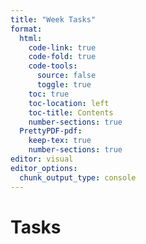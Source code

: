 ```yaml
---
title: "Week Tasks"
format:
  html:    
    code-link: true
    code-fold: true
    code-tools:
      source: false
      toggle: true
    toc: true
    toc-location: left
    toc-title: Contents
    number-sections: true
  PrettyPDF-pdf:
    keep-tex: true
    number-sections: true
editor: visual
editor_options: 
  chunk_output_type: console
---
```


# Tasks

<!-- Create a Pull Request to an existing project -->

<!-- This tutorial is about contributing to someone else's project. The sample project that we are going to contribute to can be found here: -->

<!-- https://github.com/dmca-glasgow/tutorial2 -->

<!-- We're simply going to add a line to the existing readme.md file, but you may have found a bug, or thought of a new feature, in someone else's project, and you've taken it upon yourself to contribute and submit it to the project maintainer for approval. -->

<!-- In Git terms, what you need to do is: -->

<!-- Fork the project on GitHub to your account -->

<!-- Clone it to your local machine -->

<!-- Make the change -->

<!-- Stage, commit and push the change to GitHub -->

<!-- Create a Pull Request on the original project which points to your forked repository -->

<!-- Code review: the project maintainer will review your change to decide if they want to integrate it, close it, or request modifications -->
